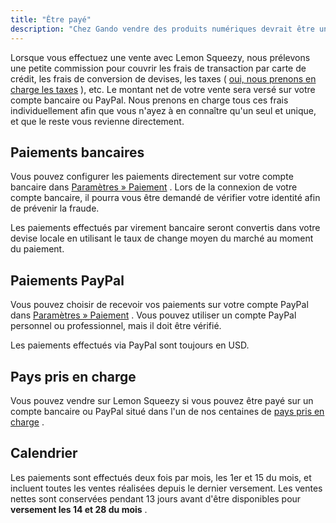 ```yaml
---
title: "Être payé"
description: "Chez Gando vendre des produits numériques devrait être un jeu d'enfant. Et cela inclut la rémunération. Nous nous occupons du travail pour que vous puissiez vous concentrer sur l'essentiel : créer des produits exceptionnels."
---
```


Lorsque vous effectuez une vente avec Lemon Squeezy, nous prélevons une petite commission pour couvrir les frais de transaction par carte de crédit, les frais de conversion de devises, les taxes ( [oui, nous prenons en charge les taxes](https://docs.lemonsqueezy.com/help/payments/merchant-of-record) ), etc. Le montant net de votre vente sera versé sur votre compte bancaire ou PayPal. Nous prenons en charge tous ces frais individuellement afin que vous n'ayez à en connaître qu'un seul et unique, et que le reste vous revienne directement.

## Paiements bancaires

Vous pouvez configurer les paiements directement sur votre compte bancaire dans [Paramètres » Paiement](https://app.lemonsqueezy.com/settings/payouts) . Lors de la connexion de votre compte bancaire, il pourra vous être demandé de vérifier votre identité afin de prévenir la fraude.

Les paiements effectués par virement bancaire seront convertis dans votre devise locale en utilisant le taux de change moyen du marché au moment du paiement.

## Paiements PayPal

Vous pouvez choisir de recevoir vos paiements sur votre compte PayPal dans [Paramètres » Paiement](https://app.lemonsqueezy.com/settings/payouts) . Vous pouvez utiliser un compte PayPal personnel ou professionnel, mais il doit être vérifié.

Les paiements effectués via PayPal sont toujours en USD.

## Pays pris en charge

Vous pouvez vendre sur Lemon Squeezy si vous pouvez être payé sur un compte bancaire ou PayPal situé dans l'un de nos centaines de [pays pris en charge](https://docs.lemonsqueezy.com/help/getting-started/supported-countries) .

## Calendrier

Les paiements sont effectués deux fois par mois, les 1er et 15 du mois, et incluent toutes les ventes réalisées depuis le dernier versement. Les ventes nettes sont conservées pendant 13 jours avant d'être disponibles pour **versement les 14 et 28 du mois** .